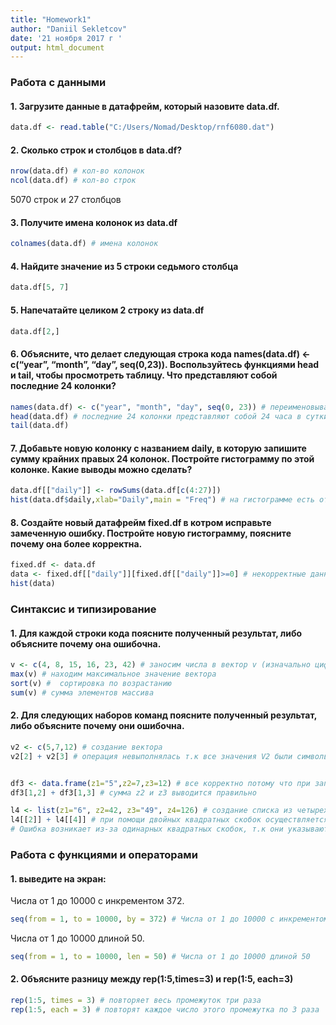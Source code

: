 ---
title: "Homework1"
author: "Daniil Sekletcov"
date: '21 ноября 2017 г '
output: html_document
---
### Работа с данными

#### 1. Загрузите данные в датафрейм, который назовите data.df.
```{r}
data.df <- read.table("C:/Users/Nomad/Desktop/rnf6080.dat")
```

#### 2. Сколько строк и столбцов в data.df?
```{r}
nrow(data.df) # кол-во колонок 
ncol(data.df) # кол-во строк
```
5070 строк и 27 столбцов

#### 3. Получите имена колонок из data.df
```{r}
colnames(data.df) # имена колонок
```

#### 4. Найдите значение из 5 строки седьмого столбца
```{r}
data.df[5, 7]
```

#### 5. Напечатайте целиком 2 строку из data.df
```{r}
data.df[2,]
```

#### 6. Объясните, что делает следующая строка кода names(data.df) <- c("year", "month", "day", seq(0,23)). Воспользуйтесь функциями head и tail, чтобы просмотреть таблицу. Что представляют собой последние 24 колонки?
```{r}
names(data.df) <- c("year", "month", "day", seq(0, 23)) # переименовывает названия столбцов
head(data.df) # последние 24 колонки представляют собой 24 часа в сутки и показывают количество осадков по часам.
tail(data.df)
```

#### 7. Добавьте новую колонку с названием daily, в которую запишите сумму крайних правых 24 колонок. Постройте гистограмму по этой колонке. Какие выводы можно сделать?
```{r}
data.df[["daily"]] <- rowSums(data.df[c(4:27)])
hist(data.df$daily,xlab="Daily",main = "Freq") # на гистограмме есть отрицательные значения, значит в данных присутствуют ошибки
```

#### 8. Создайте новый датафрейм fixed.df в котром исправьте замеченную ошибку. Постройте новую гистограмму, поясните почему она более корректна.
```{r}
fixed.df <- data.df
data <- fixed.df[["daily"]][fixed.df[["daily"]]>=0] # некорректные данные были обнулены.
hist(data)
```

### Синтаксис и типизирование

#### 1. Для каждой строки кода поясните полученный результат, либо объясните почему она ошибочна.
```{r}
v <- c(4, 8, 15, 16, 23, 42) # заносим числа в вектор v (изначально цифры были в ковычках и определялись как char, по-этому последующие команды работали некорректно) 
max(v) # находим максимальное значение вектора
sort(v) #  сортировка по возрастанию
sum(v) # сумма элементов массива
```

#### 2. Для следующих наборов команд поясните полученный результат, либо объясните почему они ошибочна.
```{r}
v2 <- c(5,7,12) # создание вектора
v2[2] + v2[3] # операция невыполнялась т.к все значения V2 были символьными (c("5",7,12))


df3 <- data.frame(z1="5",z2=7,z3=12) # все корректно потому что при записи в таблицу их тип был сохранен.
df3[1,2] + df3[1,3] # сумма z2 и z3 выводится правильно

l4 <- list(z1="6", z2=42, z3="49", z4=126) # создание списка из четырех элементов. В списке можно хранить одновременно различные типы данных.
l4[[2]] + l4[[4]] # при помощи двойных квадратных скобок осуществляется извлечение элементов списка.Работает корректно.
# Ошибка возникает из-за одинарных квадратных скобок, т.к они указывают на ссылку элемента, а не на сам элемент
```

### Работа с функциями и операторами

#### 1. выведите на экран:

Числа от 1 до 10000 с инкрементом 372.
```{r}
seq(from = 1, to = 10000, by = 372) # Числа от 1 до 10000 с инкрементом 372
```

Числа от 1 до 10000 длиной 50.
```{r}
seq(from = 1, to = 10000, len = 50) # Числа от 1 до 10000 длиной 50
```

#### 2. Объясните разницу между rep(1:5,times=3) и rep(1:5, each=3)
```{r}
rep(1:5, times = 3) # повторяет весь промежуток три раза
rep(1:5, each = 3) # повторят каждое число этого промежутка по 3 раза
```
